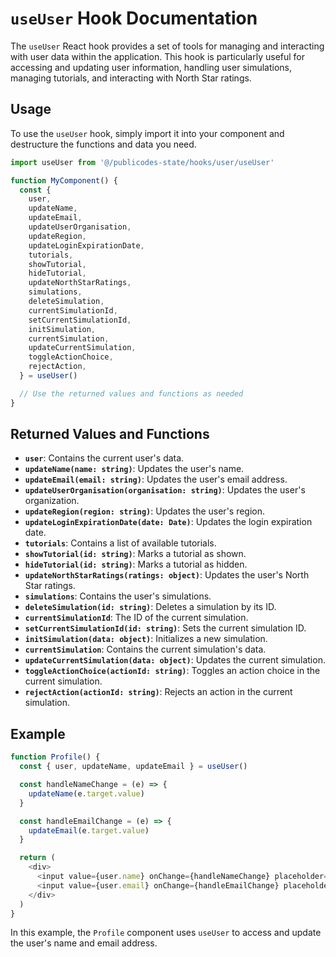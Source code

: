# `useUser` Hook Documentation

The `useUser` React hook provides a set of tools for managing and interacting with user data within the application. This hook is particularly useful for accessing and updating user information, handling user simulations, managing tutorials, and interacting with North Star ratings.

## Usage

To use the `useUser` hook, simply import it into your component and destructure the functions and data you need.

```typescript
import useUser from '@/publicodes-state/hooks/user/useUser'

function MyComponent() {
  const {
    user,
    updateName,
    updateEmail,
    updateUserOrganisation,
    updateRegion,
    updateLoginExpirationDate,
    tutorials,
    showTutorial,
    hideTutorial,
    updateNorthStarRatings,
    simulations,
    deleteSimulation,
    currentSimulationId,
    setCurrentSimulationId,
    initSimulation,
    currentSimulation,
    updateCurrentSimulation,
    toggleActionChoice,
    rejectAction,
  } = useUser()

  // Use the returned values and functions as needed
}
```

## Returned Values and Functions

- **`user`**: Contains the current user's data.
- **`updateName(name: string)`**: Updates the user's name.
- **`updateEmail(email: string)`**: Updates the user's email address.
- **`updateUserOrganisation(organisation: string)`**: Updates the user's organization.
- **`updateRegion(region: string)`**: Updates the user's region.
- **`updateLoginExpirationDate(date: Date)`**: Updates the login expiration date.
- **`tutorials`**: Contains a list of available tutorials.
- **`showTutorial(id: string)`**: Marks a tutorial as shown.
- **`hideTutorial(id: string)`**: Marks a tutorial as hidden.
- **`updateNorthStarRatings(ratings: object)`**: Updates the user's North Star ratings.
- **`simulations`**: Contains the user's simulations.
- **`deleteSimulation(id: string)`**: Deletes a simulation by its ID.
- **`currentSimulationId`**: The ID of the current simulation.
- **`setCurrentSimulationId(id: string)`**: Sets the current simulation ID.
- **`initSimulation(data: object)`**: Initializes a new simulation.
- **`currentSimulation`**: Contains the current simulation's data.
- **`updateCurrentSimulation(data: object)`**: Updates the current simulation.
- **`toggleActionChoice(actionId: string)`**: Toggles an action choice in the current simulation.
- **`rejectAction(actionId: string)`**: Rejects an action in the current simulation.

## Example

```typescript
function Profile() {
  const { user, updateName, updateEmail } = useUser()

  const handleNameChange = (e) => {
    updateName(e.target.value)
  }

  const handleEmailChange = (e) => {
    updateEmail(e.target.value)
  }

  return (
    <div>
      <input value={user.name} onChange={handleNameChange} placeholder="Name" />
      <input value={user.email} onChange={handleEmailChange} placeholder="Email" />
    </div>
  )
}
```

In this example, the `Profile` component uses `useUser` to access and update the user's name and email address.
